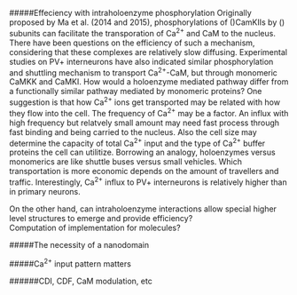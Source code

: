 #####Effeciency with intraholoenzyme phosphorylation
Originally proposed by Ma et al. (2014 and 2015), phosphorylations of \(\gamma\)CamKIIs by \(\beta\) subunits can facilitate the transporation of Ca^2+^ and CaM to the nucleus. There have been questions on the efficiency of such a mechanism,  considering that these complexes are relatively slow diffusing. Experimental studies on PV+ interneurons have also indicated similar phosphorylation and shuttling mechanism to transport Ca^2+^-CaM, but through monomeric CaMKK and CaMKI. How would a holoenzyme mediated pathway differ from a functionally similar pathway mediated by monomeric proteins? One suggestion is that how Ca^2+^ ions get transported may be related with how they flow into the cell. The frequency of Ca^2+^ may be a factor. An influx with high frequency but relatvely small amount may need fast process through fast binding and being carried to the nucleus. Also the cell size may determine the capacity of total Ca^2+^ input and the type of Ca^2+^ buffer proteins the cell can utilitize. Borrowing an analogy, holoenzymes versus monomerics are like shuttle buses versus small vehicles. Which transportation is more economic depends on the amount of travellers and traffic. Interestingly, Ca^2+^ influx to PV+ interneurons is relatively higher than in primary neurons.

On the other hand, can intraholoenzyme interactions allow special higher level structures to emerge and provide efficiency?  
Computation of implementation for molecules?


#####The necessity of a nanodomain




#####Ca^2+^ input pattern matters


######CDI, CDF, CaM modulation, etc